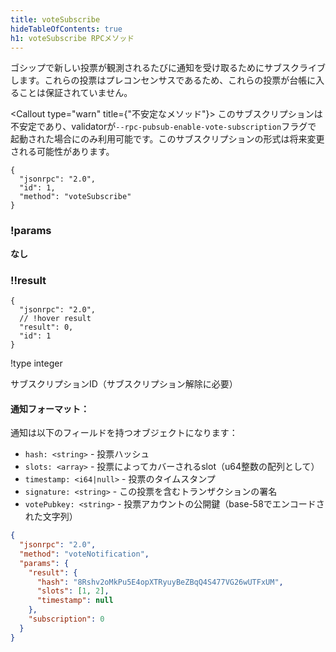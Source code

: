 ```yaml
---
title: voteSubscribe
hideTableOfContents: true
h1: voteSubscribe RPCメソッド
---
```


ゴシップで新しい投票が観測されるたびに通知を受け取るためにサブスクライブします。これらの投票はプレコンセンサスであるため、これらの投票が台帳に入ることは保証されていません。

<Callout type="warn" title={"不安定なメソッド"}>
  このサブスクリプションは不安定であり、validatorが`--rpc-pubsub-enable-vote-subscription`フラグで
  起動された場合にのみ利用可能です。このサブスクリプションの形式は将来変更される可能性があります。
</Callout>

<APIMethod>

```jsonc !!request
{
  "jsonrpc": "2.0",
  "id": 1,
  "method": "voteSubscribe"
}
```

### !params

**なし**

### !!result

```jsonc !response
{
  "jsonrpc": "2.0",
  // !hover result
  "result": 0,
  "id": 1
}
```

!type integer

サブスクリプションID（サブスクリプション解除に必要）

</APIMethod>

#### 通知フォーマット：

通知は以下のフィールドを持つオブジェクトになります：

- `hash: <string>` - 投票ハッシュ
- `slots: <array>` - 投票によってカバーされるslot（u64整数の配列として）
- `timestamp: <i64|null>` - 投票のタイムスタンプ
- `signature: <string>` - この投票を含むトランザクションの署名
- `votePubkey: <string>` - 投票アカウントの公開鍵（base-58でエンコードされた文字列）

```json
{
  "jsonrpc": "2.0",
  "method": "voteNotification",
  "params": {
    "result": {
      "hash": "8Rshv2oMkPu5E4opXTRyuyBeZBqQ4S477VG26wUTFxUM",
      "slots": [1, 2],
      "timestamp": null
    },
    "subscription": 0
  }
}
```
